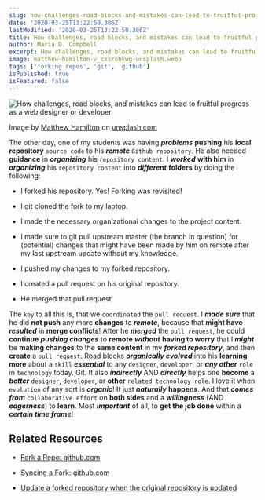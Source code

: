 ```yaml
---
slug: how-challenges-road-blocks-and-mistakes-can-lead-to-fruitful-progress-as-a-web-designer-or-developer
date: '2020-03-25T13:22:50.386Z'
lastModified: '2020-03-25T13:22:50.386Z'
title: How challenges, road blocks, and mistakes can lead to fruitful progress as a web designer or developer
author: Maria D. Campbell
excerpt: How challenges, road blocks, and mistakes can lead to fruitful progress as a web designer or developer.
image: matthew-hamilton-v_cxsrohkwg-unsplash.webp
tags: ['forking repos', 'git', 'github']
isPublished: true
isFeatured: false
---
```


![How challenges, road blocks, and mistakes can lead to fruitful progress as a web designer or developer](matthew-hamilton-v_cxsrohkwg-unsplash.webp)

Image by [Matthew Hamilton](https://unsplash.com/@thatsmrbio) on [unsplash.com](https://unsplash.com/photos/v_CxSroHKWg)

The other day, one of my students was having **_problems_** **pushing** his
**local repository** `source code` to his **_remote_** `Github repository`. He also needed **guidance** in **_organizing_** his `repository content`. I
**_worked_** **with him** in **_organizing_** his `repository content` into
**_different_** **folders** by doing the following:

-   I forked his repository. Yes! Forking was revisited!

-   I git cloned the fork to my laptop.

-   I made the necessary organizational changes to the project content.

-   I made sure to git pull upstream master (the branch in question) for
    (potential) changes that might have been made by him on remote after my last
    upstream update without my knowledge.

-   I pushed my changes to my forked repository.

-   I created a pull request on his original repository.

-   He merged that pull request.

The `key` to all this is, that we `coordinated` the `pull request`. I **_made sure_** that he did **not push** any more **changes** to **_remote_**, because that **might have** **_resulted_** in **merge conflicts**! After he **_merged_** the `pull request`, he could **continue** **_pushing changes_** to **remote**
**_without_** **having to worry** that I **_might_** be **making changes** to the **same content** in my **_forked repository_**, and then **create** a
`pull request`. Road blocks **_organically evolved_** into his **learning more** about a `skill` **_essential_** to any `designer`, `developer`, or **_any other_** `role` in `technology` today. Git. It also **_indirectly_** AND **_directly_** helps one **become** a **_better_** `designer`, `developer`, or **other** `related technology role`. I love it when `evolution` of any sort is **_organic_**! It just **_naturally_** **happens**. And that **_comes from_** `collaborative effort` on **both sides** and a **_willingness_** (AND **_eagerness_**) to **learn**. Most **_important_** of all, to **get the job done** within a **_certain time frame_**!

## Related Resources

-   [Fork a Repo: github.com](https://help.github.com/en/github/getting-started-with-github/fork-a-repo)

-   [Syncing a Fork: github.com](https://help.github.com/en/github/collaborating-with-issues-and-pull-requests/syncing-a-fork)

-   [Update a forked repository when the original repository is updated](https://github.community/t5/How-to-use-Git-and-GitHub/Update-a-forked-repository-when-the-original-repository-is/td-p/20980)